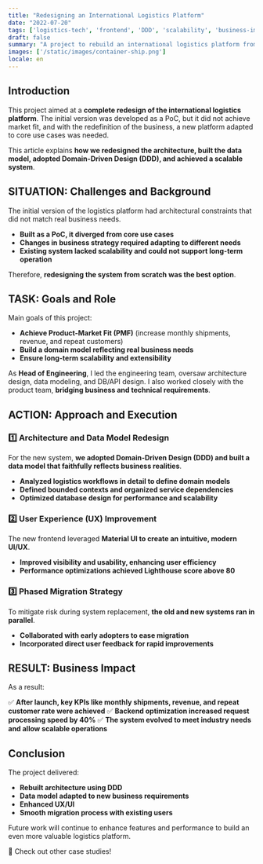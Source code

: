 ```yaml
---
title: "Redesigning an International Logistics Platform"
date: "2022-07-20"
tags: ['logistics-tech', 'frontend', 'DDD', 'scalability', 'business-impact']
draft: false
summary: "A project to rebuild an international logistics platform from scratch to achieve product-market fit. Technical decisions and business impact are explained."
images: ['/static/images/container-ship.png']
locale: en
---
```


## Introduction

This project aimed at a **complete redesign of the international logistics platform**. The initial version was developed as a PoC, but it did not achieve market fit, and with the redefinition of the business, a new platform adapted to core use cases was needed.

This article explains **how we redesigned the architecture, built the data model, adopted Domain-Driven Design (DDD), and achieved a scalable system**.

<TOCInline toc={props.toc} exclude="Introduction" />

## SITUATION: Challenges and Background

The initial version of the logistics platform had architectural constraints that did not match real business needs.

- **Built as a PoC, it diverged from core use cases**
- **Changes in business strategy required adapting to different needs**
- **Existing system lacked scalability and could not support long-term operation**

Therefore, **redesigning the system from scratch was the best option**.

## TASK: Goals and Role

Main goals of this project:

- **Achieve Product-Market Fit (PMF)** (increase monthly shipments, revenue, and repeat customers)
- **Build a domain model reflecting real business needs**
- **Ensure long-term scalability and extensibility**

As **Head of Engineering**, I led the engineering team, oversaw architecture design, data modeling, and DB/API design. I also worked closely with the product team, **bridging business and technical requirements**.

## ACTION: Approach and Execution

### 1️⃣ Architecture and Data Model Redesign

For the new system, **we adopted Domain-Driven Design (DDD) and built a data model that faithfully reflects business realities**.

- **Analyzed logistics workflows in detail to define domain models**
- **Defined bounded contexts and organized service dependencies**
- **Optimized database design for performance and scalability**

### 2️⃣ User Experience (UX) Improvement

The new frontend leveraged **Material UI to create an intuitive, modern UI/UX**.

- **Improved visibility and usability, enhancing user efficiency**
- **Performance optimizations achieved Lighthouse score above 80**

### 3️⃣ Phased Migration Strategy

To mitigate risk during system replacement, **the old and new systems ran in parallel**.

- **Collaborated with early adopters to ease migration**
- **Incorporated direct user feedback for rapid improvements**

## RESULT: Business Impact

As a result:

✅ **After launch, key KPIs like monthly shipments, revenue, and repeat customer rate were achieved**
✅ **Backend optimization increased request processing speed by 40%**
✅ **The system evolved to meet industry needs and allow scalable operations**

## Conclusion

The project delivered:

- **Rebuilt architecture using DDD**
- **Data model adapted to new business requirements**
- **Enhanced UX/UI**
- **Smooth migration process with existing users**

Future work will continue to enhance features and performance to build an even more valuable logistics platform.

🚀 Check out other case studies!